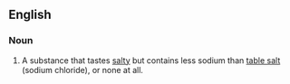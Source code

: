 ==English==

===Noun===
{{en-noun}}

# A substance that tastes [[salty]] but contains less sodium than [[table salt]] (sodium chloride), or none at all.